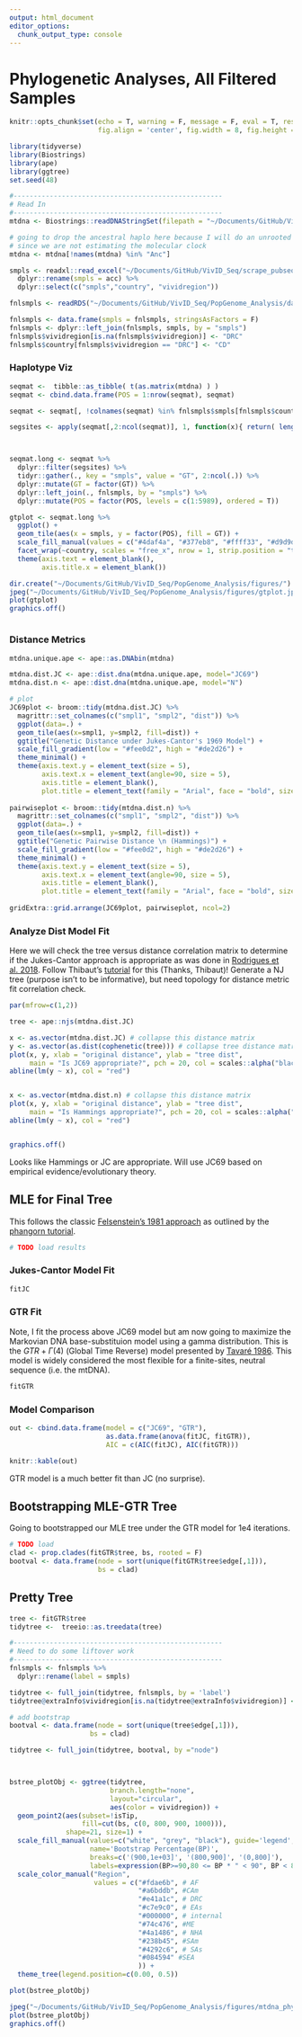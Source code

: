 ```yaml
---
output: html_document
editor_options: 
  chunk_output_type: console
---
```


# Phylogenetic Analyses, All Filtered Samples
```r
knitr::opts_chunk$set(echo = T, warning = F, message = F, eval = T, results = 'hide',
                      fig.align = 'center', fig.width = 8, fig.height = 8)
```


```r
library(tidyverse)
library(Biostrings)
library(ape)
library(ggtree)
set.seed(48)
```

```r
#---------------------------------------------------- 
# Read In
#---------------------------------------------------- 
mtdna <- Biostrings::readDNAStringSet(filepath = "~/Documents/GitHub/VivID_Seq/PopGenome_Analysis/data/fasta/mtdna_anc.fa")

# going to drop the ancestral haplo here because I will do an unrooted tree
# since we are not estimating the molecular clock
mtdna <- mtdna[!names(mtdna) %in% "Anc"]

smpls <- readxl::read_excel("~/Documents/GitHub/VivID_Seq/scrape_pubseqs/vivid_seq_public_NGS.xlsx") %>% 
  dplyr::rename(smpls = acc) %>% 
  dplyr::select(c("smpls","country", "vividregion"))

fnlsmpls <- readRDS("~/Documents/GitHub/VivID_Seq/PopGenome_Analysis/data/derived_data/final_smpl_list.RDS")

fnlsmpls <- data.frame(smpls = fnlsmpls, stringsAsFactors = F) 
fnlsmpls <- dplyr::left_join(fnlsmpls, smpls, by = "smpls")
fnlsmpls$vividregion[is.na(fnlsmpls$vividregion)] <- "DRC" 
fnlsmpls$country[fnlsmpls$vividregion == "DRC"] <- "CD"

```

### Haplotype Viz
```r

seqmat <-  tibble::as_tibble( t(as.matrix(mtdna) ) )
seqmat <- cbind.data.frame(POS = 1:nrow(seqmat), seqmat)

seqmat <- seqmat[, !colnames(seqmat) %in% fnlsmpls$smpls[fnlsmpls$country == "GA"]]

segsites <- apply(seqmat[,2:ncol(seqmat)], 1, function(x){ return( length(unique(x)) > 1 ) })



seqmat.long <- seqmat %>% 
  dplyr::filter(segsites) %>% 
  tidyr::gather(., key = "smpls", value = "GT", 2:ncol(.)) %>% 
  dplyr::mutate(GT = factor(GT)) %>% 
  dplyr::left_join(., fnlsmpls, by = "smpls") %>% 
  dplyr::mutate(POS = factor(POS, levels = c(1:5989), ordered = T)) 

gtplot <- seqmat.long %>% 
  ggplot() + 
  geom_tile(aes(x = smpls, y = factor(POS), fill = GT)) + 
  scale_fill_manual(values = c("#4daf4a", "#377eb8", "#ffff33", "#d9d9d9", "#e41a1c")) +
  facet_wrap(~country, scales = "free_x", nrow = 1, strip.position = "top") +
  theme(axis.text = element_blank(),
        axis.title.x = element_blank())

dir.create("~/Documents/GitHub/VivID_Seq/PopGenome_Analysis/figures/")
jpeg("~/Documents/GitHub/VivID_Seq/PopGenome_Analysis/figures/gtplot.jpg", height = 8, width = 11, units = "in", res = 500)
plot(gtplot)
graphics.off()



```


### Distance Metrics
```r
mtdna.unique.ape <- ape::as.DNAbin(mtdna)

mtdna.dist.JC <- ape::dist.dna(mtdna.unique.ape, model="JC69")
mtdna.dist.n <- ape::dist.dna(mtdna.unique.ape, model="N")
```


```r

# plot
JC69plot <- broom::tidy(mtdna.dist.JC) %>% 
  magrittr::set_colnames(c("smpl1", "smpl2", "dist")) %>% 
  ggplot(data=.) +
  geom_tile(aes(x=smpl1, y=smpl2, fill=dist)) +
  ggtitle("Genetic Distance under Jukes-Cantor's 1969 Model") +
  scale_fill_gradient(low = "#fee0d2", high = "#de2d26") +
  theme_minimal() +
  theme(axis.text.y = element_text(size = 5),
        axis.text.x = element_text(angle=90, size = 5),
        axis.title = element_blank(),
        plot.title = element_text(family = "Arial", face = "bold", size = 14, hjust=0.5))
  
pairwiseplot <- broom::tidy(mtdna.dist.n) %>% 
  magrittr::set_colnames(c("smpl1", "smpl2", "dist")) %>% 
  ggplot(data=.) +
  geom_tile(aes(x=smpl1, y=smpl2, fill=dist)) +
  ggtitle("Genetic Pairwise Distance \n (Hammings)") +
  scale_fill_gradient(low = "#fee0d2", high = "#de2d26") +
  theme_minimal() +
  theme(axis.text.y = element_text(size = 5),
        axis.text.x = element_text(angle=90, size = 5),
        axis.title = element_blank(),
        plot.title = element_text(family = "Arial", face = "bold", size = 14, hjust=0.5))
  
gridExtra::grid.arrange(JC69plot, pairwiseplot, ncol=2)


```


### Analyze Dist Model Fit

Here we will check the tree versus distance correlation matrix to determine if the Jukes-Cantor approach is appropriate as was done in [Rodrigues et al. 2018](https://www.ncbi.nlm.nih.gov/pmc/articles/PMC5792595/). Follow Thibaut's [tutorial](http://adegenet.r-forge.r-project.org/files/MRC-session2-tuto.1.3.pdf) for this (Thanks, Thibaut)!
Generate a NJ tree (purpose isn't to be informative), but need topology for distance metric fit correlation check.


```r

par(mfrow=c(1,2))

tree <- ape::njs(mtdna.dist.JC)

x <- as.vector(mtdna.dist.JC) # collapse this distance matrix
y <- as.vector(as.dist(cophenetic(tree))) # collapse tree distance matrix, cophentic metric, is a measure of how faithfully a dendrogram preserves the pairwise distances between the original unmodeled data points
plot(x, y, xlab = "original distance", ylab = "tree dist",
     main = "Is JC69 appropriate?", pch = 20, col = scales::alpha("black",  0.1), cex = 3)
abline(lm(y ~ x), col = "red")


x <- as.vector(mtdna.dist.n) # collapse this distance matrix
plot(x, y, xlab = "original distance", ylab = "tree dist",
     main = "Is Hammings appropriate?", pch = 20, col = scales::alpha("black",  0.1), cex = 3)
abline(lm(y ~ x), col = "red")


graphics.off()

```
Looks like Hammings or JC are appropriate. Will use JC69 based on empirical evidence/evolutionary theory.


## MLE for Final Tree
This follows the classic [Felsenstein's 1981 approach](https://link.springer.com/article/10.1007/BF01734359) as outlined by the [phangorn tutorial](https://cran.r-project.org/web/packages/phangorn/vignettes/Trees.pdf).
 
```r

# TODO load results

```

### Jukes-Cantor Model Fit

```r
fitJC
```

### GTR Fit
Note, I fit the process above JC69 model but am now going to maximize the Markovian DNA base-substituion model using a gamma distribution. This is the $GTR + \Gamma(4)$ (Global Time Reverse) model presented by [Tavaré 1986](http://www.damtp.cam.ac.uk/user/st321/CV_&_Publications_files/STpapers-pdf/T86.pdf). This model is widely considered the most flexible for a finite-sites, neutral sequence (i.e. the mtDNA).

```r
fitGTR
```

### Model Comparison
```r


out <- cbind.data.frame(model = c("JC69", "GTR"),
                        as.data.frame(anova(fitJC, fitGTR)),
                        AIC = c(AIC(fitJC), AIC(fitGTR)))

knitr::kable(out)

```

GTR model is a much better fit than JC (no surprise).


## Bootstrapping MLE-GTR Tree
Going to bootstrapped our MLE tree under the GTR model for 1e4 iterations. 
```r
# TODO load 
clad <- prop.clades(fitGTR$tree, bs, rooted = F)
bootval <- data.frame(node = sort(unique(fitGTR$tree$edge[,1])),
                      bs = clad)


```



## Pretty Tree
```r
tree <- fitGTR$tree
tidytree <-  treeio::as.treedata(tree)

#----------------------------------------------------
# Need to do some liftover work
#----------------------------------------------------
fnlsmpls <- fnlsmpls %>% 
  dplyr::rename(label = smpls)

tidytree <- full_join(tidytree, fnlsmpls, by = 'label')
tidytree@extraInfo$vividregion[is.na(tidytree@extraInfo$vividregion)] <- "internal"

# add bootstrap
bootval <- data.frame(node = sort(unique(tree$edge[,1])),
                    bs = clad)

tidytree <- full_join(tidytree, bootval, by ="node")



bstree_plotObj <- ggtree(tidytree, 
                         branch.length="none",
                         layout="circular", 
                         aes(color = vividregion)) + 
  geom_point2(aes(subset=!isTip, 
                  fill=cut(bs, c(0, 800, 900, 1000))), 
              shape=21, size=1) +
  scale_fill_manual(values=c("white", "grey", "black"), guide='legend', 
                    name='Bootstrap Percentage(BP)', 
                    breaks=c('(900,1e+03]', '(800,900]', '(0,800]'), 
                    labels=expression(BP>=90,80 <= BP * " < 90", BP < 80)) + 
  scale_color_manual("Region",
                     values = c("#fdae6b", # AF
                                "#a6bddb", #CAm
                                "#e41a1c", # DRC
                                "#c7e9c0", # EAs
                                "#000000", # internal
                                "#74c476", #ME
                                "#4a1486", # NHA
                                "#238b45", #SAm
                                "#4292c6", # SAs
                                "#084594" #SEA
                                )) + 
  theme_tree(legend.position=c(0.00, 0.5)) 

```

```r
plot(bstree_plotObj)

jpeg("~/Documents/GitHub/VivID_Seq/PopGenome_Analysis/figures/mtdna_phylogenetic_tree.jpg", height = 8, width = 11, units = "in", res = 500)
plot(bstree_plotObj)
graphics.off()

```

